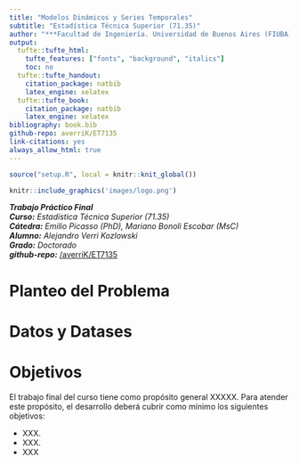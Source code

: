```yaml
---
title: "Modelos Dinámicos y Series Temporales"
subtitle: "Estadística Técnica Superior (71.35)"
author: "***Facultad de Ingeniería. Universidad de Buenos Aires (FIUBA)***"
output:
  tufte::tufte_html:
    tufte_features: ["fonts", "background", "italics"]
    toc: no
  tufte::tufte_handout: 
    citation_package: natbib
    latex_engine: xelatex
  tufte::tufte_book: 
    citation_package: natbib
    latex_engine: xelatex
bibliography: book.bib
github-repo: averriK/ET7135
link-citations: yes
always_allow_html: true
---
```



```r
source("setup.R", local = knitr::knit_global())
```

```r
knitr::include_graphics('images/logo.png')
```

***Trabajo Práctico Final***\
***Curso:*** _Estadística Técnica Superior (71.35)_\
***Cátedra:*** _Emilio Picasso (PhD), Mariano Bonoli Escobar (MsC)_\
***Alumno:*** _Alejandro Verri Kozlowski_\
***Grado:*** _Doctorado_ \
***github-repo:*** [/averriK/ET7135](https://github.com/averriK/ET7135.git) \



# Planteo del Problema

# Datos y Datases

# Objetivos

El trabajo final del curso tiene como propósito general XXXXX. Para atender este propósito, el desarrollo deberá cubrir como mínimo los siguientes objetivos:

-  XXX.\
-  XXX.\
-  XXX\
